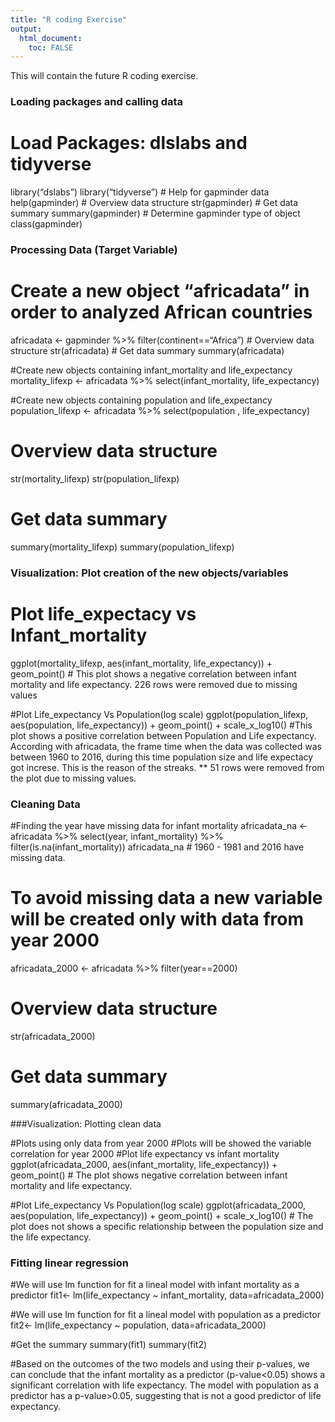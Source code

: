 ```yaml
---
title: "R coding Exercise"
output: 
  html_document:
    toc: FALSE
---
```


This will contain the future R coding exercise.

### Loading packages and calling data

# Load Packages: dlslabs and tidyverse 
library("dslabs")
library("tidyverse")
# Help for gapminder data
help(gapminder)
# Overview data structure
str(gapminder)
# Get data summary
summary(gapminder)
# Determine gapminder type of object
class(gapminder)

### Processing Data (Target Variable)

# Create a new object "africadata" in order to analyzed African countries
africadata <- gapminder %>% filter(continent=="Africa")
# Overview data structure
str(africadata)
# Get data summary
summary(africadata)

#Create new objects containing infant_mortality and life_expectancy
mortality_lifexp <- africadata %>% select(infant_mortality, life_expectancy)

#Create new objects containing population and life_expectancy
population_lifexp <- africadata %>% select(population , life_expectancy)

# Overview data structure
str(mortality_lifexp)
str(population_lifexp)

# Get data summary
summary(mortality_lifexp)
summary(population_lifexp)


### Visualization: Plot creation of the new objects/variables

# Plot life_expectacy vs Infant_mortality
ggplot(mortality_lifexp, aes(infant_mortality, life_expectancy)) + geom_point()
# This plot shows a negative correlation between infant mortality and life expectancy. 226 rows were removed due to missing values

#Plot Life_expectancy Vs Population(log scale)
ggplot(population_lifexp, aes(population, life_expectancy)) + geom_point() + scale_x_log10()
#This plot shows a positive correlation between Population and Life expectancy. According with africadata, the frame time when the data was collected was between 1960 to 2016, during this time population size and life expectacy got increse. This is the reason of the streaks. ** 51 rows were removed from the plot due to missing values.

### Cleaning Data

#Finding the year have missing data for infant mortality
africadata_na <- africadata %>% select(year, infant_mortality) %>% filter(is.na(infant_mortality))
africadata_na
# 1960 - 1981 and 2016 have missing data.

# To avoid missing data a new variable will be created only with data from year 2000
africadata_2000 <- africadata %>% filter(year==2000)

# Overview data structure
str(africadata_2000)

# Get data summary
summary(africadata_2000)

###Visualization: Plotting clean data

#Plots using only data from year 2000
#Plots will be showed the variable correlation for year 2000
#Plot life expectancy vs infant mortality 
ggplot(africadata_2000, aes(infant_mortality, life_expectancy)) + geom_point()
# The plot shows negative correlation between infant mortality and life expectancy.

#Plot Life_expectancy Vs Population(log scale)
ggplot(africadata_2000, aes(population, life_expectancy)) + geom_point() + scale_x_log10()
# The  plot does not shows a specific relationship between the population size and the life expectancy.

### Fitting linear regression 

#We will use lm  function for fit a lineal model with infant mortality as a predictor
fit1<- lm(life_expectancy ~ infant_mortality, data=africadata_2000)

#We will use lm  function for fit a lineal model with population as a predictor
fit2<- lm(life_expectancy ~ population, data=africadata_2000)

#Get the summary
summary(fit1)
summary(fit2)

#Based on the outcomes of the two models and using their p-values, we can conclude that the infant mortality as a predictor (p-value<0.05) shows a significant correlation with life expectancy. The model with population as a predictor has a p-value>0.05, suggesting that is not a good predictor of life expectancy.



